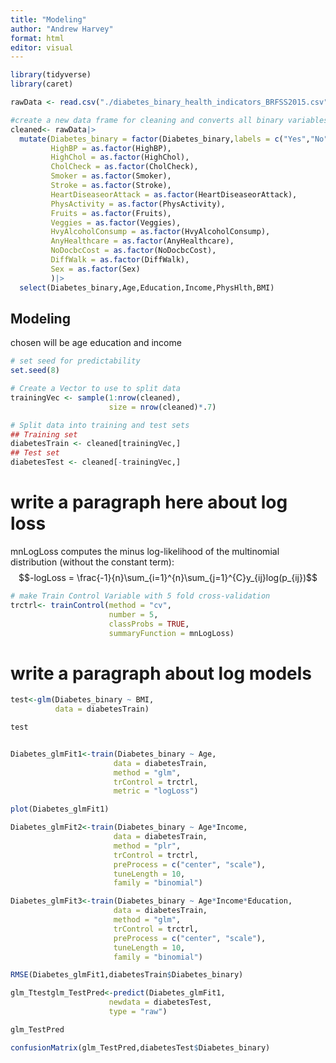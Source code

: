 ```yaml
---
title: "Modeling"
author: "Andrew Harvey"
format: html
editor: visual
---
```


```r
library(tidyverse)
library(caret)
```


```r
rawData <- read.csv("./diabetes_binary_health_indicators_BRFSS2015.csv")

#create a new data frame for cleaning and converts all binary variables into factors
cleaned<- rawData|>
  mutate(Diabetes_binary = factor(Diabetes_binary,labels = c("Yes","No")),
         HighBP = as.factor(HighBP),
         HighChol = as.factor(HighChol),
         CholCheck = as.factor(CholCheck),
         Smoker = as.factor(Smoker),
         Stroke = as.factor(Stroke),
         HeartDiseaseorAttack = as.factor(HeartDiseaseorAttack),
         PhysActivity = as.factor(PhysActivity),
         Fruits = as.factor(Fruits),
         Veggies = as.factor(Veggies),
         HvyAlcoholConsump = as.factor(HvyAlcoholConsump),
         AnyHealthcare = as.factor(AnyHealthcare),
         NoDocbcCost = as.factor(NoDocbcCost),
         DiffWalk = as.factor(DiffWalk),
         Sex = as.factor(Sex)
         )|>
  select(Diabetes_binary,Age,Education,Income,PhysHlth,BMI)
```

## Modeling

chosen will be age education and income

```r
# set seed for predictability
set.seed(8)

# Create a Vector to use to split data
trainingVec <- sample(1:nrow(cleaned),
                      size = nrow(cleaned)*.7)

# Split data into training and test sets
## Training set
diabetesTrain <- cleaned[trainingVec,]
## Test set
diabetesTest <- cleaned[-trainingVec,]


```


# write a paragraph here about log loss
mnLogLoss computes the minus log-likelihood of the multinomial distribution (without the constant term): $$-logLoss = \frac{-1}{n}\sum_{i=1}^{n}\sum_{j=1}^{C}y_{ij}log(p_{ij})$$

```r
# make Train Control Variable with 5 fold cross-validation
trctrl<- trainControl(method = "cv",
                      number = 5,
                      classProbs = TRUE,
                      summaryFunction = mnLogLoss)
```

# write a paragraph about log models

```r
test<-glm(Diabetes_binary ~ BMI,
          data = diabetesTrain)

test


Diabetes_glmFit1<-train(Diabetes_binary ~ Age,
                       data = diabetesTrain,
                       method = "glm",
                       trControl = trctrl,
                       metric = "logLoss")

plot(Diabetes_glmFit1)

Diabetes_glmFit2<-train(Diabetes_binary ~ Age*Income,
                       data = diabetesTrain,
                       method = "plr",
                       trControl = trctrl,
                       preProcess = c("center", "scale"),
                       tuneLength = 10,
                       family = "binomial")

Diabetes_glmFit3<-train(Diabetes_binary ~ Age*Income*Education,
                       data = diabetesTrain,
                       method = "glm",
                       trControl = trctrl,
                       preProcess = c("center", "scale"),
                       tuneLength = 10,
                       family = "binomial")

RMSE(Diabetes_glmFit1,diabetesTrain$Diabetes_binary)

glm_Ttestglm_TestPred<-predict(Diabetes_glmFit1,
                      newdata = diabetesTest,
                      type = "raw")

glm_TestPred

confusionMatrix(glm_TestPred,diabetesTest$Diabetes_binary)
```


